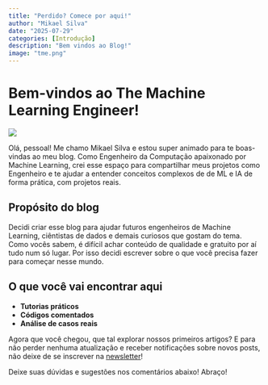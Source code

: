 ```yaml
---
title: "Perdido? Comece por aqui!"
author: "Mikael Silva"
date: "2025-07-29"
categories: [Introdução]
description: "Bem vindos ao Blog!"
image: "tme.png"
---
```


# Bem-vindos ao The **Machine Learning Engineer!**

![](tme.png)

Olá, pessoal! Me chamo Mikael Silva e estou super animado para te boas-vindas ao meu blog.
Como Engenheiro da Computação apaixonado por Machine Learning, crei esse espaço para compartilhar meus projetos
como Engenheiro e te ajudar a entender conceitos complexos de de ML e IA de forma prática, com projetos reais.

## Propósito do blog

Decidi criar esse blog para ajudar futuros engenheiros de Machine Learning, ciêntistas de dados e demais curiosos
que gostam do tema. Como vocês sabem, é difícil achar conteúdo de qualidade e gratuito por aí tudo num só lugar.
Por isso decidi escrever sobre o que você precisa fazer para começar nesse mundo.

## O que você vai encontrar aqui

* **Tutorias práticos**
* **Códigos comentados**
* **Análise de casos reais**

Agora que você chegou, que tal explorar nossos primeiros artigos?
E para não perder nenhuma atualização e receber notificações sobre novos posts, não deixe de se inscrever na [newsletter](http://eepurl.com/jj-mXo)!

Deixe suas dúvidas e sugestões nos comentários abaixo! Abraço!
